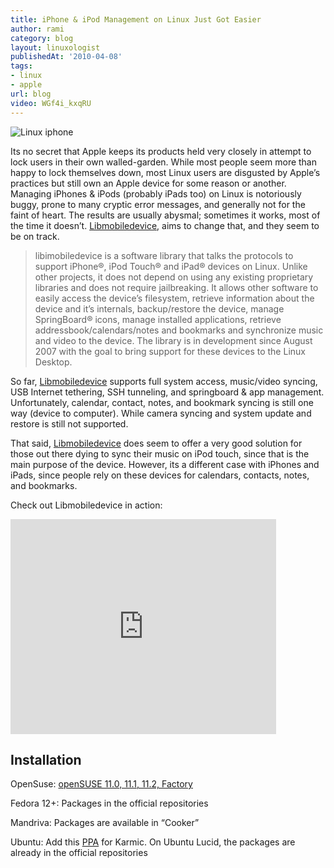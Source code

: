 ```yaml
---
title: iPhone & iPod Management on Linux Just Got Easier
author: rami
category: blog
layout: linuxologist
publishedAt: '2010-04-08'
tags:
- linux
- apple
url: blog
video: WGf4i_kxqRU
---
```


![Linux iphone](/assets/images/content/blog/linux_iphone.jpg)

Its no secret that Apple keeps its products held very closely in attempt to lock users in their own walled-garden. While most people seem more than happy to lock themselves down, most Linux users are disgusted by Apple’s practices but still own an Apple device for some reason or another. Managing iPhones & iPods (probably iPads too) on Linux is notoriously buggy, prone to many cryptic error messages, and generally not for the faint of heart. The results are usually abysmal; sometimes it works, most of the time it doesn’t. [Libmobiledevice](https://web.archive.org/web/20130730154707/http://www.libimobiledevice.org/), aims to change that, and they seem to be on track.

> libimobiledevice is a software library that talks the protocols to support iPhone®, iPod Touch® and iPad® devices on Linux. Unlike other projects, it does not depend on using any existing proprietary libraries and does not require jailbreaking. It allows other software to easily access the device’s filesystem, retrieve information about the device and it’s internals, backup/restore the device, manage SpringBoard® icons, manage installed applications, retrieve addressbook/calendars/notes and bookmarks and synchronize music and video to the device. The library is in development since August 2007 with the goal to bring support for these devices to the Linux Desktop.

So far, [Libmobiledevice](http://www.libimobiledevice.org/) supports full system access, music/video syncing, USB Internet tethering, SSH tunneling, and springboard & app management. Unfortunately, calendar, contact, notes, and bookmark syncing is still one way (device to computer). While camera syncing and system update and restore is still not supported.

That said, [Libmobiledevice](http://www.libimobiledevice.org/) does seem to offer a very good solution for those out there dying to sync their music on iPod touch, since that is the main purpose of the device. However, its a different case with iPhones and iPads, since people rely on these devices for calendars, contacts, notes, and bookmarks.

Check out Libmobiledevice in action:

<iframe src="https://web.archive.org/web/20130730154707if_/http://www.youtube.com/embed/WGf4i_kxqRU?wmode=transparent" allowfullscreen="" width="425" height="344" frameborder="0"> </iframe>

## Installation

OpenSuse: [openSUSE 11.0, 11.1, 11.2, Factory](http://download.opensuse.org/repositories/home://FunkyM://iphone/)

Fedora 12+: Packages in the official repositories

Mandriva: Packages are available in “Cooker”

Ubuntu: Add this [PPA](https://launchpad.net/~pmcenery/+archive/ppa) for Karmic. On Ubuntu Lucid, the packages are already in the official repositories

